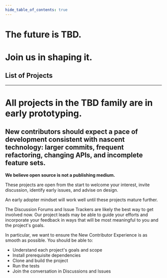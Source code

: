 ```yaml
---
hide_table_of_contents: true
---
```



<div class="prose prose-pink">

# The future is TBD.

# Join us in shaping it.

## List of Projects

<div className="project-container">
  <ProjectList projects={content.projects} growToFit={false} />
</div>

---

# All projects in the TBD family are in early prototyping.

## New contributors should expect a pace of development consistent with nascent technology: larger commits, frequent refactoring, changing APIs, and incomplete feature sets.

**We believe open source is not a publishing medium.**

These projects are open from the start to welcome your interest, invite discussion, identify early issues, and advise on design.

An early adopter mindset will work well until these projects mature further.

The Discussion Forums and Issue Trackers are likely the best way to get involved now. Our project leads may be able to guide your efforts and incorporate your feedback in ways that will be most meaningful to you and the project's goals.

In particular, we want to ensure the New Contributor Experience is as smooth as possible. You should be able to:

- Understand each project's goals and scope
- Install prerequisite dependencies
- Clone and build the project
- Run the tests
- Join the conversation in Discussions and Issues
<!--stackedit_data:
eyJoaXN0b3J5IjpbLTE2NjA3ODA4ODksLTE3NDQ2MTU1MjBdfQ
==
-->

</div>
